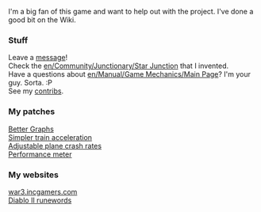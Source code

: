 I'm a big fan of this game and want to help out with the project.  I've done a good bit on the Wiki.

===Stuff===
Leave a [[en/Zojj|message]]!<br>
Check the [[en/Community/Junctionary/Star Junction]] that I invented.  <br>
Have a questions about [[en/Manual/Game Mechanics/Main Page]]?  I'm your guy.  Sorta. :P<br>
See my [[Special:Contributions/Zojj|contribs]].<br>

===My patches===
[http://www.tt-forums.net/viewtopic.php?t=31984 Better Graphs]<br>
[http://www.tt-forums.net/viewtopic.php?t=31794 Simpler train acceleration]<br>
[http://www.tt-forums.net/viewtopic.php?f=33&t=32202&p=593967#p593967 Adjustable plane crash rates]<br>
[http://www.tt-forums.net/viewtopic.php?f=33&t=33121 Performance meter]<br>

===My websites===
[http://war3.incgamers.com/ war3.incgamers.com]<br>
[http://d2.t-monster.com/runes.php Diablo II runewords]<br>